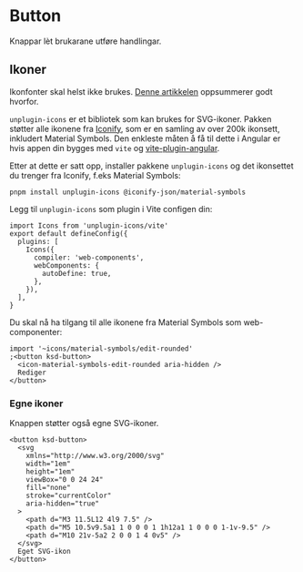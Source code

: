 

<Meta of={ButtonStories} />

# Button

Knappar lèt brukarane utføre handlingar.

<Primary />
<Controls />

## Ikoner

Ikonfonter skal helst ikke brukes. [Denne artikkelen](https://www.irigoyen.dev/blog/2021/02/17/stop-using-icon-fonts/) oppsummerer godt hvorfor.

`unplugin-icons` er et bibliotek som kan brukes for SVG-ikoner. Pakken støtter alle ikonene fra [Iconify](https://icon-sets.iconify.design/), som er en samling av over 200k ikonsett, inkludert Material Symbols.
Den enkleste måten å få til dette i Angular er hvis appen din bygges med `vite` og [vite-plugin-angular](https://www.npmjs.com/package/@analogjs/vite-plugin-angular).

Etter at dette er satt opp, installer pakkene `unplugin-icons` og det ikonsettet du trenger fra Iconify, f.eks Material Symbols:

`pnpm install unplugin-icons @iconify-json/material-symbols`

Legg til `unplugin-icons` som plugin i Vite configen din:

```(ts)
import Icons from 'unplugin-icons/vite'
export default defineConfig({
  plugins: [
    Icons({
      compiler: 'web-components',
      webComponents: {
        autoDefine: true,
      },
    }),
  ],
}
```

Du skal nå ha tilgang til alle ikonene fra Material Symbols som web-componenter:

```tsx
import '~icons/material-symbols/edit-rounded'
;<button ksd-button>
  <icon-material-symbols-edit-rounded aria-hidden />
  Rediger
</button>
```

### Egne ikoner

Knappen støtter også egne SVG-ikoner.

```tsx
<button ksd-button>
  <svg
    xmlns="http://www.w3.org/2000/svg"
    width="1em"
    height="1em"
    viewBox="0 0 24 24"
    fill="none"
    stroke="currentColor"
    aria-hidden="true"
  >
    <path d="M3 11.5L12 4l9 7.5" />
    <path d="M5 10.5v9.5a1 1 0 0 0 1 1h12a1 1 0 0 0 1-1v-9.5" />
    <path d="M10 21v-5a2 2 0 0 1 4 0v5" />
  </svg>
  Eget SVG-ikon
</button>
```
